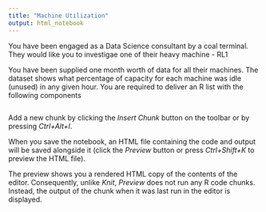 ```yaml
---
title: "Machine Utilization"
output: html_notebook
---
```


You have been engaged as a Data Science consultant by a coal terminal. They would like you to investigae one of their heavy machine - RL1

You have been supplied one month worth of data for all their machines. The dataset shows what percentage of capacity for each machine was idle (unused) in any given hour.
You are required to deliver an R list with the following components


```r

```

Add a new chunk by clicking the *Insert Chunk* button on the toolbar or by pressing *Ctrl+Alt+I*.

When you save the notebook, an HTML file containing the code and output will be saved alongside it (click the *Preview* button or press *Ctrl+Shift+K* to preview the HTML file).

The preview shows you a rendered HTML copy of the contents of the editor. Consequently, unlike *Knit*, *Preview* does not run any R code chunks. Instead, the output of the chunk when it was last run in the editor is displayed.
